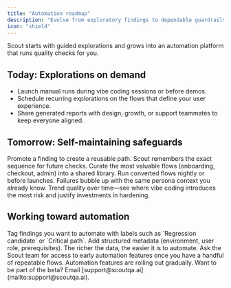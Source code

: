 ```yaml
---
title: "Automation roadmap"
description: "Evolve from exploratory findings to dependable guardrails."
icon: "shield"
---
```


Scout starts with guided explorations and grows into an automation platform that runs quality checks for you.

## Today: Explorations on demand

- Launch manual runs during vibe coding sessions or before demos.
- Schedule recurring explorations on the flows that define your user experience.
- Share generated reports with design, growth, or support teammates to keep everyone aligned.

## Tomorrow: Self-maintaining safeguards

<Columns cols={2}>
  <Card title="Reusable flows" icon="route">
    Promote a finding to create a reusable path. Scout remembers the exact sequence for future checks.
  </Card>
  <Card title="Guardrail library" icon="book">
    Curate the most valuable flows (onboarding, checkout, admin) into a shared library.
  </Card>
  <Card title="Scheduled health checks" icon="calendar-check">
    Run converted flows nightly or before launches. Failures bubble up with the same persona context you already know.
  </Card>
  <Card title="Insights to analytics" icon="chart-simple">
    Trend quality over time—see where vibe coding introduces the most risk and justify investments in hardening.
  </Card>
</Columns>

## Working toward automation

<Steps>
  <Step title="Capture context">
    Tag findings you want to automate with labels such as `Regression candidate` or `Critical path`.
  </Step>
  <Step title="Standardize data">
    Add structured metadata (environment, user role, prerequisites). The richer the data, the easier it is to automate.
  </Step>
  <Step title="Pilot automations">
    Ask the Scout team for access to early automation features once you have a handful of repeatable flows.
  </Step>
</Steps>

<Note>
  Automation features are rolling out gradually. Want to be part of the beta? Email [support@scoutqa.ai](mailto:support@scoutqa.ai).
</Note>
